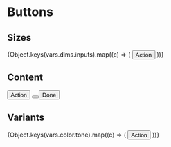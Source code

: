 
<Meta title="Style Guide/Buttons" />

# Buttons

## Sizes

<Box>
  {Object.keys(vars.dims.inputs).map((c) => (
    <Row key={c} label={c}>
      <Stack horizontal>
        <Button icon="settings" size={c}>
          Action
        </Button>
      </Stack>
    </Row>
  ))}
</Box>

## Content

<Box>
  <Row label="text only">
    <Stack horizontal>
      <Button>Action</Button>
    </Stack>
  </Row>
  <Row label="icon only">
    <Stack horizontal>
      <Button icon="bell" variant="warning" />
    </Stack>
  </Row>
  <Row label="text + icon">
    <Stack horizontal>
      <Button icon="check" variant="positive">
        Done
      </Button>
    </Stack>
  </Row>
</Box>

## Variants

<Box>
  {Object.keys(vars.color.tone).map((c) => (
    <Row key={c} label={c}>
      <Stack horizontal>
        <Button icon="settings" variant={c}>
          Action
        </Button>
      </Stack>
    </Row>
  ))}
</Box>
